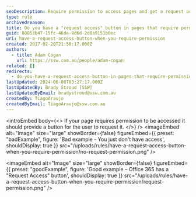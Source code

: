 ```yaml
---
seoDescription: Require permission to access pages and get a request access button
type: rule
archivedreason:
title: Do you have a "request access" button in pages that require permission?
guid: 88853b47-15fc-46de-8d6d-2d0a9151b0ec
uri: have-a-request-access-button-when-you-require-permission
created: 2017-02-20T21:58:17.000Z
authors:
  - title: Adam Cogan
    url: https://ssw.com.au/people/adam-cogan
related: []
redirects:
  - do-you-have-a-request-access-button-in-pages-that-require-permission
lastUpdated: 2024-06-08T03:27:17.000Z
lastUpdatedBy: Brady Stroud [SSW]
lastUpdatedByEmail: bradystroud@ssw.com.au
createdBy: TiagoAraujo
createdByEmail: TiagoAraujo@ssw.com.au
---
```


<introEmbed
  body={<>
If your page requires permission to be accessed it should provide a button for the user to request it.
  </>}
/>
<imageEmbed
  alt="Image"
  size="large"
  showBorder={false}
  figureEmbed={{
    preset: "badExample",
    figure: 'Bad example -  You just don\'t have access',
    shouldDisplay: true
  }}
  src="/uploads/rules/have-a-request-access-button-when-you-require-permission/no-request-permission.png"
/>

<imageEmbed
  alt="Image"
  size="large"
  showBorder={false}
  figureEmbed={{
    preset: "goodExample",
    figure: 'Good example – Office 365 has a "Request Access" button',
    shouldDisplay: true
  }}
  src="/uploads/rules/have-a-request-access-button-when-you-require-permission/request-permission.png"
/>
